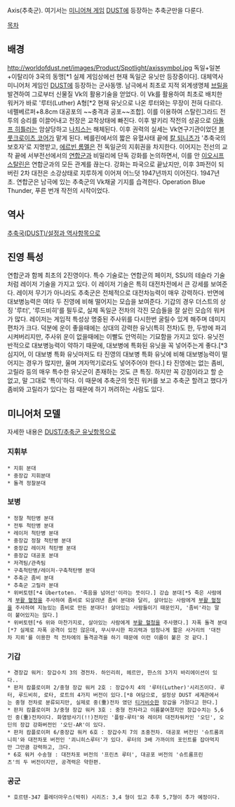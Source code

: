 Axis(추축군). 여기서는 [[미니어쳐 게임]] [[DUST]]에 등장하는 추축군만을 다룬다.

[[목차]]

== 배경 ==
http://worldofdust.net/images/Product/Spotlight/axissymbol.jpg
독일+일본+이탈리아 3국의 동맹[*1 실제 게임상에선 현재 독일군 유닛만 등장중이다]. 대체역사 미니어처 게임인 [[DUST]]에 등장하는 군사동맹. 남극에서 최초로 지적 외계생명체 [[브릴]]을 발견하여 그로부터 신물질 Vk의 활용기술을 얻었다. 이 Vk를 활용하여 최초로 배치한 워커가 바로 '루터(Luther) A형[*2 현재 유닛으로 나온 루터와는 무장이 전혀 다르다. 네펠베르퍼+8.8cm 대공포의 ~~충격과 공포~~조합]. 이를 이용하여 스탈린그라드 전투의 승리를 이끌어내고 전장은 교착상태에 빠진다. 이후 발키리 작전의 성공으로 [[아돌프 히틀러]]는 암살당하고 [[나치스]]는 해체된다. 이후 권력의 실세는 Vk연구기관이었던 [[블룻크로이츠 코어]]가 맡게 된다. 베를린에서의 짧은 유혈사태 끝에 [[칼 되니츠]]가 '추축국의 보호자'로 지명받고, [[에르빈 롬멜]]은 전 독일군의 지휘권을 차지한다. 이어지는 전선의 교착 끝에 서부전선에서의 [[연합군(DUST)|연합군]]과 비밀리에 단독 강화를 논의하면서, 이를 안 [[스탈린|이오시프 스탈린]]은 연합군과의 모든 관계를 끊는다. 강화는 파국으로 끝났지만, 이후 3파전이 되버린 2차 대전은 소강상태로 지루하게 이어져 어느덧 1947년까지 이어진다. 1947년 초. 연합군은 남극에 있는 추축군의 Vk채굴 기지를 습격한다. Operation Blue Thunder, 푸른 번개 작전의 시작이었다.

== 역사 ==
[[추축국(DUST)/설정과 역사]]항목으로

== 진영 특성 ==
연합군과 함께 최초의 2진영이다. 특수 기술로는 연합군의 페이저, SSU의 테슬라 기술처럼 레이저 기술을 가지고 있다. 이 레이저 기술은 특히 대전차전에서 큰 강세를 보여준다. 레이저 무기가 아니라도 추축군은 전체적으로 대전차능력이 매우 강력하다. 반면에 대보병능력은 여타 두 진영에 비해 떨어지는 모습을 보여준다. 기갑의 경우 더스트의 상징 '루터', '루드비히'를 필두로, 실제 독일군 전차의 각진 모습들을 잘 살린 모습의 워커가 많다. 레이저는 게임적 특성상 명중된 주사위를 다시한번 굴릴수 있게 해주며 데미지 편차가 크다. 덕분에 운이 좋을때에는 상대의 강력한 유닛(특히 전차)도 한, 두방에 파괴시켜버리지만, 주사위 운이 없을때에는 이빨도 안먹히는 기묘함을 가지고 있다. 유닛전반적으로 대보병능력이 약하기 때문에, 대보병에 특화된 유닛을 꼭 넣어주는게 좋다.[*3 심지어, 이 대보병 특화 유닛마저도 타 진영의 대보병 특화 유닛에 비해 대보병능력이 떨어지는 경우가 많지만, 울며 겨자먹기로라도 넣어주어야 한다.] 타 진영에는 없는 좀비, 고릴라 등의 매우 특수한 유닛군이 존재하는 것도 큰 특징. 하지만 꼭 강점이라고 할 순 없고, 말 그대로 '특이'하다. 이 때문에 추축군의 멋진 워커를 보고 추축군 할려고 했다가 좀비와 고릴라가 있다는 점 때문에 하기 꺼려하는 사람도 있다.


== 미니어처 모델 ==
자세한 내용은 [[DUST/추축군 유닛]]항목으로

=== 지휘부 ===
 * 지휘 분대
 * 중장갑 지휘분대
 * 돌격 정찰분대
 
=== 보병 ===
 * 정찰 척탄병 분대
 * 전투 척탄병 분대
 * 레이저 척탄병 분대
 * 중장갑 정찰 척탄병 분대
 * 중장갑 레이저 척탄병 분대
 * 중장갑 대공포 분대
 * 저격팀/관측팀
 * 구축척탄병/레이저-구축척탄병 분대
 * 추축군 좀비 분대
 * 추축군 고릴라 분대
 * 위버토텐[*4 Übertoten. '죽음을 넘어선'이라는 뜻이다.] 강습 분대[*5 죽은 사람에게 [[부활 혈청]]을 주사하여 좀비로 되살려낸 좀비 분대와 달리, 살아있는 사람에게 [[부활 혈청]]을 주사하여 지능있는 좀비로 만든 분대다! 살아있는 사람들이기 때문인지, '좀비'라는 말이 붙어있지는 않다.]
 * 위버토텐[*6 위와 마찬가지로, 살아있는 사람에게 [[부활 혈청]]을 주사했다.] 자폭 돌격 분대[*7 실제로 자폭 공격이 있진 않은데, 무시무시한 파괴력과 엄청나게 짧은 사거리의 '대전차 지뢰'를 이용한 적 전차에의 돌격공격을 하기 때문에 이런 이름이 붙은 것 같다.]

=== 기갑 ===
 * 경장갑 워커: 장갑수치 3의 경전차. 하인리히, 헤르만, 한스의 3가지 바리에이션이 있다..
 * 판저 캄플로이퍼 2/중형 장갑 워커 2호 : 장갑수치 4의 '루터(Luther)'시리즈이다. 루터, 루드비히, 로타, 로트의 4가지 버전이 있다.[*8 여담으로, 설정상 DUST 세계관에서는 중형 전차로 분류되지만, 실제로 중(重)전차 였던 [[티거]]비슷한 장갑을 가졌다고 한다.]
 * 판저 캄플로이퍼 3/중형 장갑 워커 3호 : 중형 전차라고 이름붙여졌지만 장갑수치는 5,6인 중(重)전차이다. 화염방사기(!!)전차인 '플람-루터'와 레이저 대전차워커인 '오딘', 오딘의 장갑 강화버전인 '오딘-AR'이 있다.
 * 판저 캄플로이퍼 6/중장갑 워커 6호 : 장갑수치 7의 초중전차. 대공포 버전인 '슈트룸쾨니히'와 대전차포 버전인 '쾨니히스루터'가 있다. 루터의 3배 가까이의 포인트를 잡아먹지만 그만큼 강력하고, 크다.
 * 6호 워커 수송형 : 대전차포 버전의 '프린츠 루터', 대공포 버전의 '슈트룸프린츠'의 두 버전이지만, 공격력은 약한편.

=== 공군 ===
 * 호르텐-347 플레더마우스(박쥐) 시리즈: 3,4 형이 있고 추후 5,7형이 추가 예정이다.
